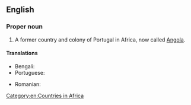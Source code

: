 ==English==
{{wikipedia}}

===Proper noun===
{{en-proper noun|head=[[Portuguese]] [[west|West]] [[Africa]]}}

# {{senseid|en|Q2826232}}A former country and colony of Portugal in Africa, now called [[Angola]].
#: {{syn|en|Portuguese Angola}}

====Translations====
{{trans-top|id=Q2826232|former country}}
* Bengali: {{t|bn|পর্তুগিজ পশ্চিম আফ্রিকা}}
* Portuguese: {{t|pt|África Ocidental Portuguesa|f}}
{{trans-mid}}
* Romanian: {{t|ro|Africa Occidentală Portugheză|f}}
{{trans-bottom}}

[[Category:en:Countries in Africa]]
